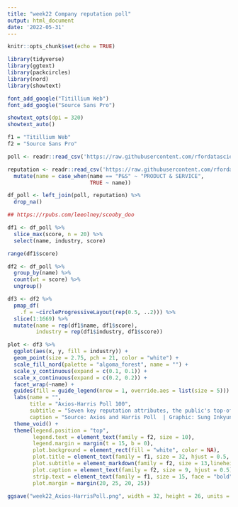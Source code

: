 ```yaml
---
title: "week22 Company reputation poll"
output: html_document
date: '2022-05-31'
---
```


```r
knitr::opts_chunk$set(echo = TRUE)
```

```r
library(tidyverse)
library(ggtext)
library(packcircles)
library(nord)
library(showtext)

font_add_google("Titillium Web")
font_add_google("Source Sans Pro")

showtext_opts(dpi = 320)
showtext_auto()

f1 = "Titillium Web"
f2 = "Source Sans Pro"
```

```r
poll <- readr::read_csv('https://raw.githubusercontent.com/rfordatascience/tidytuesday/master/data/2022/2022-05-31/poll.csv')

reputation <- readr::read_csv('https://raw.githubusercontent.com/rfordatascience/tidytuesday/master/data/2022/2022-05-31/reputation.csv') %>% 
  mutate(name = case_when(name == "P&S" ~ "PRODUCT & SERVICE",
                          TRUE ~ name))

df_poll <- left_join(poll, reputation) %>% 
  drop_na()
```

```r
## https://rpubs.com/leeolney/scooby_doo

df1 <- df_poll %>% 
  slice_max(score, n = 20) %>% 
  select(name, industry, score)

range(df1$score)
```

```r
df2 <- df_poll %>% 
  group_by(name) %>% 
  count(wt = score) %>% 
  ungroup()

df3 <- df2 %>% 
  pmap_df(
    .f = ~circleProgressiveLayout(rep(0.5, ..2))) %>% 
  slice(1:1669) %>% 
  mutate(name = rep(df1$name, df1$score),
         industry = rep(df1$industry, df1$score))

plot <- df3 %>% 
  ggplot(aes(x, y, fill = industry)) +
  geom_point(size = 2.75, pch = 21, color = "white") +
  scale_fill_nord(palette = "algoma_forest", name = "") +
  scale_y_continuous(expand = c(0.1, 0.1)) +
  scale_x_continuous(expand = c(0.2, 0.2)) +
  facet_wrap(~name) +
  guides(fill = guide_legend(nrow = 1, override.aes = list(size = 5))) +
  labs(name = "",
       title = "Axios-Harris Poll 100",
       subtitle = "Seven key reputation attributes, the public's top-of-mind awareness of top 15 scored companies by the cporresponding industries from 2017 to 2021.<br> Score range of selected companies are from 76.56 to 84.13, which belongs to **Excellent**(80 & above), and **Very good**(75-79). <br><br>**Automotive** : Toyota Motor Corporation <br>**Consumer Goods** : PepsiCo, Unilever<br>**Ecommerce** : Amazon<br>**Groceries** : Publix Supermarkets, Wegmans<br>**Logistics** : UPS<br>**Retail** : Kohl's, Nike, Patagonia, The Home Depot<br>**Tech** : Apple, Netflix, Micorsoft, Sony",
       caption = "Source: Axios and Harris Poll  | Graphic: Sung Inkyung") +
  theme_void() +
  theme(legend.position = "top",
        legend.text = element_text(family = f2, size = 10),
        legend.margin = margin(t = 15, b = 0),
        plot.background = element_rect(fill = "white", color = NA),
        plot.title = element_text(family = f1, size = 32, hjust = 0.5, face = "bold"),
        plot.subtitle = element_markdown(family = f2, size = 13,lineheight = 1.1),
        plot.caption = element_text(family = f2, size = 9, hjust = 0.5),
        strip.text = element_text(family = f1, size = 15, face = "bold", margin = margin(t = 20, b = 2)),
        plot.margin = margin(20, 25, 20, 25))

ggsave("week22_Axios-HarrisPoll.png", width = 32, height = 26, units = "cm")
```
